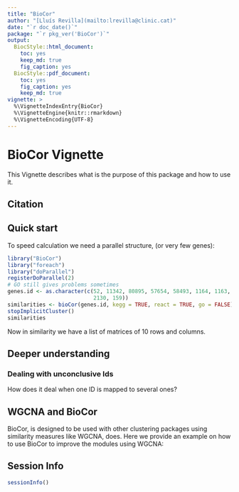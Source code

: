 ```yaml
---
title: "BioCor"
author: "[Lluís Revilla](mailto:lrevilla@clinic.cat)"
date: "`r doc_date()`"
package: "`r pkg_ver('BioCor')`"
output: 
  BiocStyle::html_document:
    toc: yes
    keep_md: true
    fig_caption: yes
  BiocStyle::pdf_document:
    toc: yes
    fig_caption: yes
    keep_md: true
vignette: >
  %\VignetteIndexEntry{BioCor}
  %\VignetteEngine{knitr::rmarkdown}
  %\VignetteEncoding{UTF-8}  
---
```


# BioCor Vignette

This Vignette describes what is the purpose of this package and how to use it.

## Citation

## Quick start

To speed calculation we need a parallel structure, (or very few genes):

```r
library("BioCor")
library("foreach")
library("doParallel")
registerDoParallel(2)
# GO still gives problems sometimes
genes.id <- as.character(c(52, 11342, 80895, 57654, 58493, 1164, 1163, 4150, 
                           2130, 159))
similarities <- bioCor(genes.id, kegg = TRUE, react = TRUE, go = FALSE)
stopImplicitCluster()
similarities
```
Now in similarity we have a list of matrices of 10 rows and columns. 

## Deeper understanding
### Dealing with unconclusive Ids
How does it deal when one ID is mapped to several ones?

## WGCNA and BioCor 

BioCor, is designed to be used with other clustering packages using similarity measures like WGCNA, does. Here we provide an example on how to use BioCor to improve the modules using WGCNA:

## Session Info
```r
sessionInfo()
```
